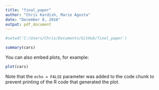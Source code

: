 ```yaml
---
title: "final_paper"
author: "Chris Kardish, Marie Agosta"
date: "December 8, 2016"
output: pdf_document
---
```


```r

#setwd('C:/Users/Chris/Documents/GitHub/final_paper')

summary(cars)
```

You can also embed plots, for example:

```r
plot(cars)
```

Note that the `echo = FALSE` parameter was added to the code chunk to prevent printing of the R code that generated the plot.
